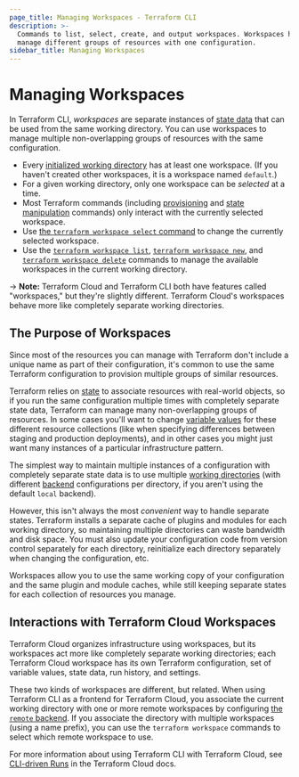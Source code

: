```yaml
---
page_title: Managing Workspaces - Terraform CLI
description: >-
  Commands to list, select, create, and output workspaces. Workspaces help
  manage different groups of resources with one configuration.
sidebar_title: Managing Workspaces
---
```


# Managing Workspaces

In Terraform CLI, _workspaces_ are separate instances of
[state data](/language/state) that can be used from the same working
directory. You can use workspaces to manage multiple non-overlapping groups of
resources with the same configuration.

- Every [initialized working directory](/cli/init) has at least
  one workspace. (If you haven't created other workspaces, it is a workspace
  named `default`.)
- For a given working directory, only one workspace can be _selected_ at a time.
- Most Terraform commands (including [provisioning](/cli/run)
  and [state manipulation](/cli/state) commands) only interact
  with the currently selected workspace.
- Use [the `terraform workspace select` command](/cli/commands/workspace/select)
  to change the currently selected workspace.
- Use the [`terraform workspace list`](/cli/commands/workspace/list),
  [`terraform workspace new`](/cli/commands/workspace/new), and
  [`terraform workspace delete`](/cli/commands/workspace/delete) commands
  to manage the available workspaces in the current working directory.

-> **Note:** Terraform Cloud and Terraform CLI both have features called
"workspaces," but they're slightly different. Terraform Cloud's workspaces
behave more like completely separate working directories.

## The Purpose of Workspaces

Since most of the resources you can manage with Terraform don't include a unique
name as part of their configuration, it's common to use the same Terraform
configuration to provision multiple groups of similar resources.

Terraform relies on [state](/language/state) to associate resources with
real-world objects, so if you run the same configuration multiple times with
completely separate state data, Terraform can manage many non-overlapping groups
of resources. In some cases you'll want to change
[variable values](/language/values/variables) for these different
resource collections (like when specifying differences between staging and
production deployments), and in other cases you might just want many instances
of a particular infrastructure pattern.

The simplest way to maintain multiple instances of a configuration with
completely separate state data is to use multiple
[working directories](/cli/init) (with different
[backend](/language/settings/backends/configuration) configurations per directory, if you
aren't using the default `local` backend).

However, this isn't always the most _convenient_ way to handle separate states.
Terraform installs a separate cache of plugins and modules for each working
directory, so maintaining multiple directories can waste bandwidth and disk
space. You must also update your configuration code from version control
separately for each directory, reinitialize each directory separately when
changing the configuration, etc.

Workspaces allow you to use the same working copy of your configuration and the
same plugin and module caches, while still keeping separate states for each
collection of resources you manage.

## Interactions with Terraform Cloud Workspaces

Terraform Cloud organizes infrastructure using workspaces, but its workspaces
act more like completely separate working directories; each Terraform Cloud
workspace has its own Terraform configuration, set of variable values, state
data, run history, and settings.

These two kinds of workspaces are different, but related. When using Terraform
CLI as a frontend for Terraform Cloud, you associate the current working
directory with one or more remote workspaces by configuring
[the `remote` backend](/language/settings/backends/enhanced/remote). If you associate the
directory with multiple workspaces (using a name prefix), you can use the
`terraform workspace` commands to select which remote workspace to use.

For more information about using Terraform CLI with Terraform Cloud, see
[CLI-driven Runs](/cloud-docs/run/cli) in the Terraform Cloud docs.
